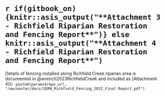 

# `r if(gitbook_on){knitr::asis_output("**Attachment 3 - Richfield Riparian Restoration and Fencing Report**")} else knitr::asis_output("**Attachment 4 - Richfield Riparian Restoration and Fencing Report**")` {-}

Details of fencing installed along Richfield Creek riparian area is documented in @wrench2023RichfieldCreek and included as [Attachment 4](`r paste0(params$repo_url, "raw/master/docs/SERN_Richfield_Fencing_2022_Final Report.pdf")`


